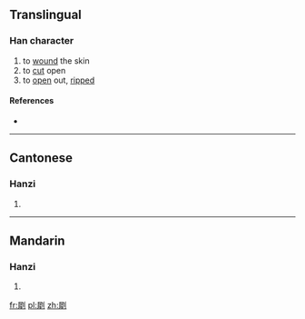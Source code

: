 ==Translingual==

===Han character===
{{Han char|rn=18|rad=刀|as=12|sn=14|four=|canj=尸手中弓 (SQLN)}}

# to [[wound]] the skin
# to [[cut]] open
# to [[open]] out, [[ripped]]

====References====
* {{Han ref|kx=0143.300|hdz=10356.100|uh=34FE|ud=13566}}

----

==Cantonese==

===Hanzi===
{{yue-hanzi|jyut=|y=saai1}}

# {{defn|lang=yue|sort=刀12}}

----

==Mandarin==

===Hanzi===
{{cmn-hanzi|pin=[[chí]] ([[chi2]])|wg=ch'ih<sup>2</sup>}}

# {{defn|lang=cmn|sort=刀12}}

[[fr:㓾]]
[[pl:㓾]]
[[zh:㓾]]